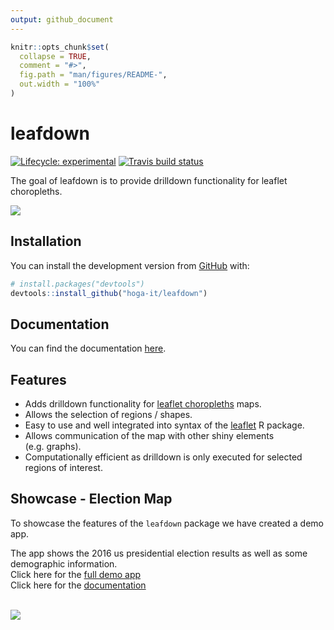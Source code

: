 ```yaml
---
output: github_document
---
```


<!-- README.md is generated from README.Rmd. Please edit that file -->

```r
knitr::opts_chunk$set(
  collapse = TRUE,
  comment = "#>",
  fig.path = "man/figures/README-",
  out.width = "100%"
)
```

# leafdown

<!-- badges: start -->
[![Lifecycle: experimental](https://img.shields.io/badge/lifecycle-experimental-orange.svg)](https://www.tidyverse.org/lifecycle/#experimental)
[![Travis build status](https://travis-ci.com/hoga-it/leafdown.svg?branch=master)](https://travis-ci.com/hoga-it/leafdown)
<!-- badges: end -->

The goal of leafdown is to provide drilldown functionality for leaflet choropleths.

<img src='man/figures/select_drilldown.PNG'/>

## Installation

<!--You can install the released version of leafdown from [CRAN](https://CRAN.R-project.org) with:

``` r
install.packages("leafdown")
```-->

You can install the development version from [GitHub](https://github.com/) with:

``` r
# install.packages("devtools")
devtools::install_github("hoga-it/leafdown")
```

## Documentation

You can find the documentation [here](https://hoga-it.github.io/leafdown/index.html).

## Features

- Adds drilldown functionality for [leaflet choropleths](https://rstudio.github.io/leaflet/choropleths.html) maps.
- Allows the selection of regions / shapes.
- Easy to use and well integrated into syntax of the [leaflet](https://rstudio.github.io/leaflet/) R package. 
- Allows communication of the map with other shiny elements (e.g. graphs).
- Computationally efficient as drilldown is only executed for selected regions of interest.

## Showcase - Election Map
To showcase the features of the `leafdown` package we have created a demo app. <br>

The app shows the 2016 us presidential election results as well as some demographic information.<br>
Click here for the [full demo app](https://pega.shinyapps.io/election16/) <br>
Click here for the [documentation](https://hoga-it.github.io/leafdown/articles/Showcase_electionapp.html)
<br>
<br>

<img src='man/figures/app_election_map.png'/>
